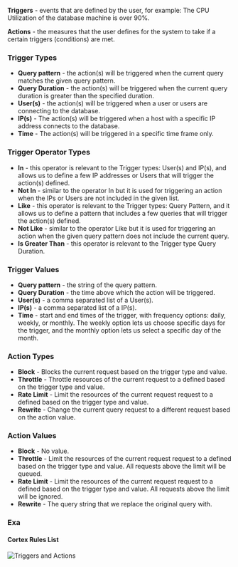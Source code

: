 **Triggers** - events that are defined by the user, for example: The CPU Utilization of the database machine is over 90%.

**Actions** - the measures that the user defines for the system to take if a certain triggers (conditions) are met.

### Trigger Types

* **Query pattern** - the action(s) will be triggered when the current query matches the given query pattern.
* **Query Duration** - the action(s) will be triggered when the current query duration is greater than the specified duration.
* **User(s)** - the action(s) will be triggered when a user or users are connecting to the database.
* **IP(s)** - The action(s) will be triggered when a host with a specific IP address connects to the database.
* **Time** - The action(s) will be triggered in a specific time frame only. 

### Trigger Operator Types

* **In** - this operator is relevant to the Trigger types: User(s) and IP(s), and allows us to define a few IP addresses or Users that will trigger the action(s) defined.
* **Not In** - similar to the operator In but it is used for triggering an action when the IPs or Users are not included in the given list.
* **Like** - this operator is relevant to the Trigger types: Query Pattern, and it allows us to define a pattern that includes a few queries that will trigger the action(s) defined.
* **Not Like** - similar to the operator Like but it is used for triggering an action when the given query pattern does not include the current query.
* **Is Greater Than** - this operator is relevant to the Trigger type Query Duration.

### Trigger Values

* **Query pattern** - the string of the query pattern.
* **Query Duration** - the time above which the action will be triggered.
* **User(s)** - a comma separated list of a User(s).
* **IP(s)** - a comma separated list of a IP(s).
* **Time** - start and end times of the trigger, with frequency options: daily, weekly, or monthly. The weekly option lets us choose specific days for the trigger, and the monthly option lets us select a specific day of the month.

### Action Types

* **Block** - Blocks the current request based on the trigger type and value. 
* **Throttle** - Throttle resources of the current request to a defined based on the trigger type and value.
* **Rate Limit** - Limit the resources of the current request request to a defined based on the trigger type and value.
* **Rewrite** - Change the current query request to a different request based on the action value.

### Action Values

* **Block** - No value. 
* **Throttle** - Limit the resources of the current request request to a defined based on the trigger type and value. All requests above the limit will be queued.
* **Rate Limit** - Limit the resources of the current request request to a defined based on the trigger type and value. All requests above the limit will be ignored.
* **Rewrite** - The query string that we replace the original query with.

### Exa


#### Cortex Rules List

<img
  className="block dark:block"
  src="/images/automation/cortex/automation1.png"
  alt="Triggers and Actions"
/>